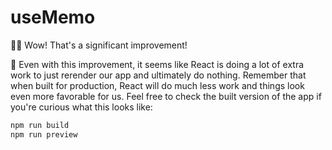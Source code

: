 # useMemo

<EpicVideo url="https://www.epicreact.dev/workshops/react-performance/usememo/solution" />

👨‍💼 Wow! That's a significant improvement!

🦉 Even with this improvement, it seems like React is doing a lot of extra work
to just rerender our app and ultimately do nothing. Remember that when built for
production, React will do much less work and things look even more favorable for
us. Feel free to check the built version of the app if you're curious what this
looks like:

```sh nonumber
npm run build
npm run preview
```
